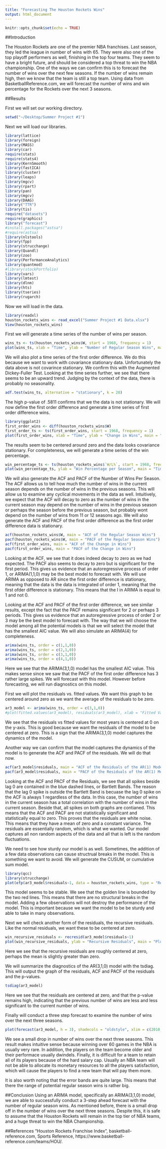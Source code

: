 ```yaml
---
title: "Forecasting The Houston Rockets Wins"
output: html_document
---
```


```r
knitr::opts_chunk$set(echo = TRUE)
```

##Introduction

The Houston Rockets are one of the premier NBA franchises. Last season, they led the league in number of wins with 65. They were also one of the top playoff performers as well, finishing in the top four teams. They seem to have a bright future, and should be considered a top threat to win the NBA championship. One of the ways we can confirm this is to forecast the number of wins over the next few seasons. If the number of wins remain high, then we know that the team is still a top team. Using data from BasketballReference.com, we will forecast the number of wins and win percentage for the Rockets over the next 3 seasons. 

##Results

First we will set our working directory.
```r
setwd("~/Desktop/Summer Project #1")
```

Next we will load our libraries.
```r
library(lattice)
library(foreign)
library(MASS)
library(car)
require(stats)
require(stats4)
library(KernSmooth)
library(fastICA)
library(cluster)
library(leaps)
library(mgcv)
library(rpart)
library(pan)
library(mgcv)
library(DAAG)
library("TTR")
library(tis)
require("datasets")
require(graphics)
library("forecast")
#install.packages("astsa")
#require(astsa)
library(nlstools)
library(fpp)
library(strucchange)
library(Quandl)
library(zoo)
library(PerformanceAnalytics)
library(quantmod)
#library(stockPortfolio)
library(vars)
library(lmtest)
library(dlnm)
library(hts)
library(tseries)
library(rugarch)
```


Now we will load in the data.
```r
library(readxl)
houston_rockets_wins <- read_excel("Summer Project #1 Data.xlsx")
View(houston_rockets_wins)
```

First we will generate a time series of the number of wins per season.
```r
wins_ts <- ts(houston_rockets_wins$W, start = 1968, frequency = 1)
plot(wins_ts, xlab = "Time", ylab = "Number of Regular Season Wins", main = "Time Series of Wins per Season", col = "blue2")
```

We will also plot a time series of the first order difference. We do this because we want to work with covariance stationary data. Unfortunately the data above is not covarince stationary. We confirm this with the Augmented Dickey-Fuller Test. Looking at the time series further, we see that there seems to be an upward trend. Judging by the context of the data, there is probably no seasonality.
```r
adf.test(wins_ts, alternative = "stationary", k = 20)
```

The high p-value of .5811 confirms that we the data is not stationary. We will now define the first order difference and generate a time series of first order difference wins.
```r
library(ggplot2)
first_order_wins <- diff(houston_rockets_wins$W)
first_order_ts <- ts(first_order_wins, start = 1968, frequency = 1)
plot(first_order_wins, xlab = "Time", ylab = "Change in Wins", main = "First Order Difference of Wins per Season", col = "blue4")
```

The results seem to be centered around zero and the data looks covariance stationary. For completeness, we will generate a time series of the win percentage.
```r
win_percentage_ts <- ts(houston_rockets_wins$`W/L%`, start = 1968, frequency = 1)
plot(win_percentage_ts, ylab = "Win Percentage per Season", main = "Time Series of the Houston Rockets Win Percentage", col = "cyan")
```

We will also generate the ACF and PACF of the Number of Wins Per Season. The ACF allows us to tell how much the number of wins in the current season depends on the number of wins in the previous seasons. This will allow us to examine any cyclical movements in the data as well. Intuitively, we expect that the ACF will decay to zero as the number of wins in the current season may depend on the number of wins in the previous season or perhaps the season before the previous season, but probably wont depend on the number of wins from 11 or 12 seasons ago. We will also generate the ACF and PACF of the first order difference as the first order difference data is stationary.
```r
acf(houston_rockets_wins$W, main = "ACF of the Regular Season Wins")
pacf(houston_rockets_wins$W, main = "PACF of the Regular Season Wins")
acf(first_order_wins, main = "ACF of the Change in Wins")
pacf(first_order_wins, main = "PACF of the Change in Wins")
```

Looking at the ACF, we see that it does indeed decay to zero as we had expected. The PACF also seems to decay to zero but is significant for the first period. This gives us evidence that an autoregressive process of order 1, or ARIMA(1,1,0) may be the best model to forecast with. We will use ARIMA as opposed to AR since the first order difference is stationary, meaning that the data is the data is integrated of order 1, meaning that the first ofder difference is stationary. This means that the I in ARIMA is equal to 1 and not 0.

Looking at the ACF and PACF of the first order difference, we see similar results, except the fact that the PACF remains significant for 2 or perhaps 3 periods. This gives us evidence that an autoregressive process of order 2 or 3 may be the best model to forecast with. The way that we will choose the model among all the potential models is that we will select the model that has the smallest AIC value. We will also simulate an ARIMA(4) for completeness.
```r
arima(wins_ts, order = c(1,1,0))
arima(wins_ts, order = c(2,1,0))
arima(wins_ts, order = c(3,1,0))
arima(wins_ts, order = c(4,1,0))
```

Here we see that the ARIMA(3,1,0) model has the smallest AIC value. This makes sense since we saw that the PACF of the first order difference has 3 rather large spikes. We will forecast with this model. However before forecasting, we will run diagnostics on this model. 

First we will plot the residuals vs. fitted values. We want this graph to be centered around zero as we want the average of the residuals to be zero.
```r
ar3_model <- arima(wins_ts, order = c(3,1,0))
#plot(fitted.values(ar3_model), residuals(ar3_model), xlab = "Fitted Values", ylab = "Residuals", main = "Residuals vs. Fitted Values Graph", col = "darkslateblue")
```

We see that the residuals vs fitted values for most years is centered at 0 on the y-axis. This is good because we want the residuals of the model to be centered at zero. This is a sign that the ARIMA(3,1,0) model captures the dynamics of the model.

Another way we can confirm that the model captures the dynamics of the model is to generate the ACF and PACF of the residuals. We will do that now.
```r
acf(ar3_model$residuals, main = "ACF of the Residuals of the AR(1) Model")
pacf(ar3_model$residuals, main = "PACF of the Residuals of the AR(1) Model")
```

Looking at the ACF and PACF of the Residuals, we see that all spikes beside lag 0 are contained in the blue dashed lines, or Bartlett Bands. The reason that the lag 0 spike is outside the Bartlett Band is becuase the lag 0 spike on the ACF is always 1 regardless of the data. In this case, the number of wins in the current season has a total correlation with the number of wins in the current season. Beside that, all spikes on both graphs are contianed. This means that the ACF and PACF are not statistically significant and statistically equal to zero. This proves that the residuals are white noise. This means that they have a mean of zero and a constant variance. The residuals are essentially random, which is what we wanted. Our model captures all non random aspects of the data and all that is left is the random fluctuations.

We need to see how sturdy our model is as well. Sometimes, the addition of a few data observations can cause structrual breaks in the model. This is something we want to avoid. We will generate the CUSUM, or cumulative sum model. 
```r
library(qcc)
library(strucchange)
plot(efp(ar3_model$residuals~1, data = houston_rockets_wins, type = "Rec-CUSUM"), col = "goldenrod")
```

This model seems to be stable. We see that the golden line is bounded by the two red lines. This means that there are no structural breaks in the model. Adding a few observations will not destroy the performance of the model. This is important because we want the model to be be sturdy and able to take in many observations.  

Next we will check another form of the residuals, the recursive residuals. Like the normal residuals, we want these to be centered at zero.
```r
win_recursive_residuals <- recresid(ar3_model$residuals~1)
plot(win_recursive_residuals, ylab = "Recursive Residuals", main = "Plot of the Recursive Residuals of the AR(1) Model", col = "deeppink2")
```

Here we see that the recursive residuals are roughly centered at zero, perhaps the mean is slightly greater than zero.

We will summarize the diagnostics of the AR(3,1,0) model with the tsdiag. This will output the graph of the residuals, ACF and PACF of the residuals and the p-values. 
```r
tsdiag(ar3_model)
```

Here we see that the residuals are centered at zero, and that the p-value remains high, indicating that the previous number of wins are less and less significant to the current number of wins.

Finally will conduct a three step forecast to examine the number of wins over the next three seasons. 
```r
plot(forecast(ar3_model, h = 3), shadecols = "oldstyle", xlim = c(2010,2022), xlab = "Time", ylab = "Number of Wins")
```

We see a small drop in number of wins over the next three seasons. This result makes intuitive sense because winning over 60 games in the NBA is usually very rare. In addition, the players on the team become older and their performace usually dwindels. Finally, it is difficult for a team to retain all of its players because of the hard salary cap. Usually an NBA team will not be able to allocate its monetary resources to all the players satisfaction, which will cause the players to find a new team that will pay them more. 

It is also worth noting that the error bands are quite large. This means that there the range of potential regular season wins is rather big.

##Conclusion
Using an ARIMA model, specifically an ARIMA(3,1,0) model, we are able to successfully conduct a 3-step ahead forecast with the number of regular season wins. As mentioned before, there is a small drop off in the number of wins over the next three seasons. Despite this, it is safe to assume that the Houston Rockets will remain in the top tier of NBA teams, and a huge threat to win the NBA Championship.

##References
"Houston Rockets Franchise Index", basketball-reference.com, Sports Reference, https://www.basketball-reference.com/teams/HOU/.